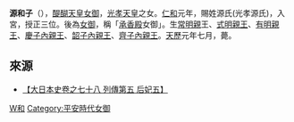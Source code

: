 '''源和子'''（{{Bd|？||947年|（[[天曆_(村上天皇)|天曆]]元年）}}），[[醍醐天皇|醍醐天皇]][[女御|女御]]，[[光孝天皇|光孝天皇]]之女。[[仁和_(光孝天皇)|仁和]]元年，賜姓源氏(光孝源氏)，入宮，授正三位。後為[[女御|女御]]，稱「[[承香殿|承香殿]]女御」。生[[常明親|常明親]]王、[[式明親王|式明親王]]、[[有明親王|有明親王]]、[[慶子內親王|慶子內親王]]、[[韶子內親王|韶子內親王]]、[[齊子內親王|齊子內親王]]。[[天歷|天歷]]元年七月，薨。

==來源==
*[http://miko.org/~uraki/kuon/furu/text/dainihonsi/dns078.htm#51 【大日本史卷之七十八 列傳第五 后妃五】] {{Wayback|url=http://miko.org/~uraki/kuon/furu/text/dainihonsi/dns078.htm#51 |date=20081224113243 }}

{{DEFAULTSORT:Minamoto no Washi}}

[[Category:光孝源氏|W和]]
[[Category:平安時代女御|Category:平安時代女御]]